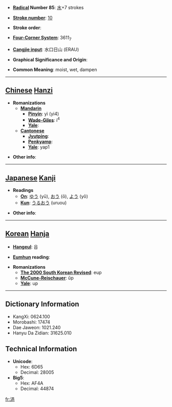 * '''[[Wiktionary:Chinese radical index| Radical]] Number 85''': [[Wiktionary:Chinese radical index 水|水]]+7 strokes

* '''[[Wiktionary:Chinese total strokes index|Stroke number]]''': [[Wiktionary:Chinese total strokes index 10|10]]

* '''Stroke order''': 

* '''[[Wiktionary:Chinese four corner index|Four-Corner System]]''': 3611<sub>7</sub>

* '''[[Wiktionary:Chinese Cangjie index|Cangjie input]]''': 水口日山 (ERAU)

* '''Graphical Significance and Origin''': 

* '''Common Meaning''': moist, wet, dampen

----

== [[Chinese]] [[Hanzi]] ==

* '''Romanizations'''
** '''[[Mandarin]]'''
*** '''[[Pinyin]]''': yì (yi4)
*** '''[[Wade-Giles]]''': i<sup>4</sup>
*** '''[[Yale]]''': 
** '''[[Cantonese]]'''
*** '''[[Jyutping]]''':
*** '''[[Penkyamp]]''': 
*** '''[[Yale]]''': yap1

* '''Other info''': 

----

== [[Japanese]] [[Kanji]] ==

* '''Readings'''
** '''[[On]]''': [[ゆう]] (yū), [[おう]] (ō), [[よう]] (yō)
** '''[[Kun]]''': [[うるおう]] (uruou)

* '''Other info''':  

----

== [[Korean]] [[Hanja]] ==

* '''[[Hangeul]]''': 읍

* '''[[Eumhun]] reading''': 

* '''Romanizations'''
** '''[[The 2000 South Korean Revised Romanization|The 2000 South Korean Revised]]''': eup
** '''[[McCune-Reischauer]]''': ŭp
** '''[[Yale]]''': up

----

== Dictionary Information ==

* KangXi: 0624.100
* Morobashi: 17474
* Dae Jaweon: 1021.240
* Hanyu Da Zidian: 31625.010

== Technical Information ==

* '''Unicode''':
** Hex: 6D65
** Decimal: 28005
* '''Big5''':
** Hex: AF4A
** Decimal: 44874

[[fr:浥]]